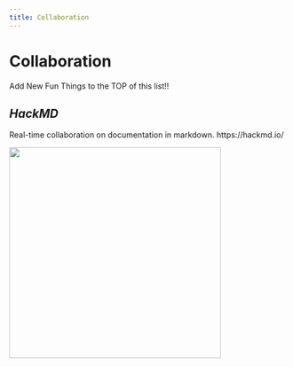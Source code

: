 ```yaml
---
title: Collaboration
---
```


# Collaboration

Add New Fun Things to the TOP of this list!!

## *HackMD*

Real-time collaboration on documentation in markdown. https://hackmd.io/

![](images/hackmd-01.webp){width="381"}
